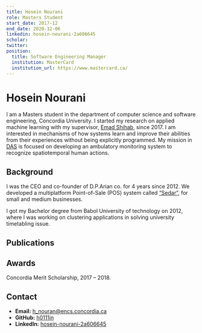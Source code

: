 ```yaml
---
title: Hosein Nourani
role: Masters Student
start_date: 2017-12
end_date: 2020-12-06
linkedin: hosein-nourani-2a606645
scholar:
twitter:
position:
  title: Software Engineering Manager
  institution: MasterCard
  institution_url: https://www.mastercard.ca/
---
```


# Hosein Nourani

I am a Masters student in the department of computer science and software engineering, Concordia University. I started my research on applied machine learning with my supervisor, [Emad Shihab](http://das.encs.concordia.ca/members/emad-shihab/), since 2017. I am interested in mechanisms of how systems learn and improve their abilities from their experiences without being explicitly programmed. My mission in [DAS](http://das.encs.concordia.ca/) is focused on developing an ambulatory monitoring system to recognize spatiotemporal human actions.

## Background

I was the CEO and co-founder of D.P.Arian co. for 4 years since 2012. We developed a multiplatform Point-of-Sale (POS) system called [“Sedar”](https://www.aparat.com/dparian), for small and medium businesses.

I got my Bachelor degree from Babol University of technology on 2012, where I was working on clustering applications in solving university timetabling issue.

## Publications


<AuthorPublications firstname="Hosein" lastname="Nourani" />

## Awards

Concordia Merit Scholarship, 2017 – 2018.

## Contact

- **Email:** h_nouran@encs.concordia.ca
- **GitHub:** [h0111in](https://github.com/h0111in)
- **LinkedIn:** [hosein-nourani-2a606645](https://www.linkedin.com/in/hosein-nourani-2a606645/)
